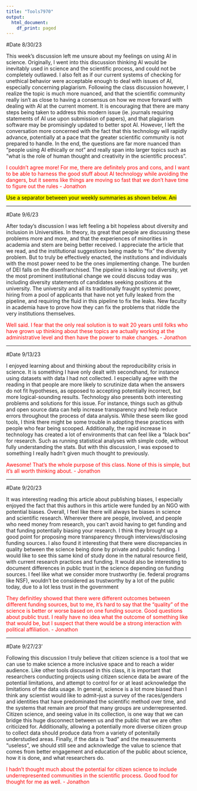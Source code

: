 ---
title: "Tools7970"
output:
  html_document:
    df_print: paged
---

#Date 8/30/23

This week's discussion left me unsure about my feelings on using AI in science. Originally, I went into this discussion thinking AI would be inevitably used in science and the scientific process, and could not be completely outlawed. I also felt as if our current systems of checking for unethical behavior were acceptable enough to deal with issues of AI, especially concerning plagiarism. Following the class discussion however, I realize the topic is much more nuanced, and that the scientific community really isn't as close to having a consensus on how we move forward with dealing with AI at the current moment. It is encouraging that there are many steps being taken to address this modern issue (ie. journals requiring statements of AI use upon submission of papers), and that plagiarism software may be promisingly updated to better spot AI. However, I left the conversation more concerned with the fact that this technology will rapidly advance, potentially at a pace that the greater scientific community is not prepared to handle. In the end, the questions are far more nuanced than "people using AI ethically or not" and really span into larger topics such as "what is the role of human thought and creativity in the scientific process". 

<span style="color:red">I couldn't agree more! For me, there are definitely pros and cons, and I want to be able to harness the good stuff about AI technology while avoiding the dangers, but it seems like things are moving so fast that we don't have time to figure out the rules - Jonathon</span>

<mark> Use a separator between your weekly summaries as shown below. Ani

---

#Date 9/6/23

After today's discussion I was left feeling a bit hopeless about diversity and inclusion in Universities. In theory, its great that people are discussing these problems more and more, and that the experiences of minorities in academia and stem are being better received. I appreciate the article that we read, and the institutional suggestions being made to "fix" the diversity problem. But to truly be effectively enacted, the institutions and individuals with the most power need to be the ones implementing change. The burden of DEI falls on the disenfranchised. The pipeline is leaking out diversity, yet the most prominent institutional change we could discuss today was including diversity statements of candidates seeking positions at the university. The university and all its traditionally fraught systemic power, hiring from a pool of applicants that have not yet fully leaked from the pipeline, and requiring the fluid in this pipeline to fix the leaks. New faculty in academia have to prove how they can fix the problems that riddle the very institutions themselves.

<span style="color:red">Well said. I fear that the only real solution is to wait 20 years until folks who have grown up thinking about these topics are actually working at the administrative level and then have the power to make changes. - Jonathon</span>

---

#Date 9/13/23

I enjoyed learning about and thinking about the reproducibility crisis in science. It is something I have only dealt with secondhand, for instance using datasets with data I had not collected. I especially agree with the reading in that people are more likely to scrutinize data when the answers do not fit hypotheses, as opposed to accepting potentially incorrect, but more logical-sounding results. Technology also presents both interesting problems and solutions for this issue. For instance, things such as github and open source data can help increase transparency and help reduce errors throughout the process of data analysis. While these seem like good tools, I think there might be some trouble in adopting these practices with people who fear being scooped. Additionally, the rapid increase in technology has created a lot of environments that can feel like a "black box" for research. Such as running statistical analyses with simple code, without fully understanding the stats. But with this discussion, I was exposed to something I really hadn't given much thought to previously. 

<span style="color:red">Awesome!  That's the whole purpose of this class. None of this is simple, but it's all worth thinking about. - Jonathon</span>


---

#Date 9/20/23

It was interesting reading this article about publishing biases, I especially enjoyed the fact that this authors in this article were funded by an NGO with potential biases. Overall, I feel like there will always be biases in science and scientific research. Wherever there are people, involved, and people who need money from research, you can't avoid having to get funding and that funding potentially biasing your research. I think they brought up a good point for proposing more transparency through interviews/disclosing funding sources. I also found it interesting that there were discrepancies in quality between the science being done by private and public funding. I would like to see this same kind of study done in the natural resource field, with current research practices and funding. It would also be interesting to document differences in public trust in the science depending on funding sources. I feel like what we consider more trustworthy (ie. federal programs like NSF), wouldn't be considered as trustworthy by a lot of the public today, due to a lot less trust in the government

<span style="color:red">They definitley showed that there were different outcomes between different funding sources, but to me, it's hard to say that the "quality" of the science is better or worse based on one funding source. Good questions about public trust. I really have no idea what the outcome of something like that would be, but I suspect that there would be a strong interaction with political affiliation. - Jonathon</span>


---
#Date 9/27/23'

Following this discussion I truly believe that citizen science is a tool that we can use to make science a more inclusive space and to reach a wider audience. Like other tools discussed in this class, it is important that researchers conducting projects using citizen science data be aware of the potential limitations, and attempt to control for or at least acknowledge the limitations of the data usage. In general, science is a lot more biased than I think any scientist would like to admit--just a survey of the races/genders and identities that have predominated the scientific method over time, and the systems that remain are proof that many groups are underrepresented. Citizen science, and seeing value in its collection, is one way that we can bridge this huge disconnect between us and the public that we are often criticized for. Additionally, allowing a potentially more diverse citizen group to collect data should produce data from a variety of potenitally understudied areas. Finally, if the data is "bad" and the measurements "useless", we should still see and acknowledge the value to science that comes from better engagement and education of the public about science, how it is done, and what researchers do. 


<span style="color:red">I hadn't thought much about the potential for citizen science to include underrepresented communities in the scientific process. Good food for thought for me as well. - Jonathon</span>




